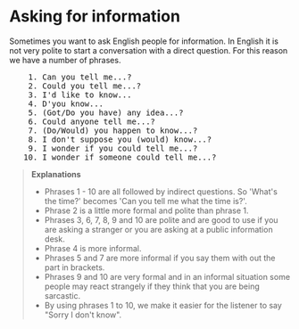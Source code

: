 # Asking for information

Sometimes you want to ask English people for information. In English it is not very polite to start a conversation with a direct question. For this reason we have a number of phrases.

<pre className="text-xl font-semibold font-sans leading-3">
    1. Can you tell me...?
    2. Could you tell me...?
    3. I'd like to know...
    4. D'you know...
    5. (Got/Do you have) any idea...?
    6. Could anyone tell me...?
    7. (Do/Would) you happen to know...?
    8. I don't suppose you (would) know...?
    9. I wonder if you could tell me...?
   10. I wonder if someone could tell me...?
</pre>

> __Explanations__
> - Phrases 1 - 10 are all followed by indirect questions. So 'What's the time?' becomes 'Can you tell me what the time is?'.
> - Phrase 2 is a little more formal and polite than phrase 1.
> - Phrases 3, 6, 7, 8, 9 and 10 are polite and are good to use if you are asking a stranger or you are asking at a public information desk.
> - Phrase 4 is more informal.
> - Phrases 5 and 7 are more informal if you say them with out the part in brackets.
> - Phrases 9 and 10 are very formal and in an informal situation some people may react strangely if they think that you are being sarcastic.
> - By using phrases 1 to 10, we make it easier for the listener to say "Sorry I don't know".
